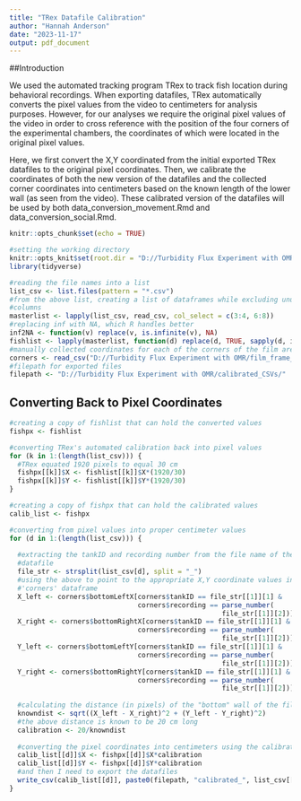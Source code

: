 ```yaml
---
title: "TRex Datafile Calibration"
author: "Hannah Anderson"
date: "2023-11-17"
output: pdf_document
---
```


##Introduction

We used the automated tracking program TRex to track fish location during
behavioral recordings. When exporting datafiles, TRex automatically converts the
pixel values from the video to centimeters for analysis purposes. However,
for our analyses we require the original pixel values of the video in order to
cross reference with the position of the four corners of the experimental
chambers, the coordinates of which were located in the original pixel values.

Here, we first convert the X,Y coordinated from the initial exported TRex
datafiles to the original pixel coordinates. Then, we calibrate the coordinates
of both the new version of the datafiles and the collected corner coordinates
into centimeters based on the known length of the lower wall (as seen from the
video). These calibrated version of the datafiles will be used by both
data_conversion_movement.Rmd and data_conversion_social.Rmd.

```r
knitr::opts_chunk$set(echo = TRUE)

#setting the working directory
knitr::opts_knit$set(root.dir = "D://Turbidity Flux Experiment with OMR/CSV_datafiles")
library(tidyverse)
```

```r
#reading the file names into a list
list_csv <- list.files(pattern = "*.csv")
#from the above list, creating a list of dataframes while excluding unused
#columns
masterlist <- lapply(list_csv, read_csv, col_select = c(3:4, 6:8))
#replacing inf with NA, which R handles better
inf2NA <- function(v) replace(v, is.infinite(v), NA)
fishlist <- lapply(masterlist, function(d) replace(d, TRUE, sapply(d, inf2NA)))
#manually collected coordinates for each of the corners of the film area in pixels
corners <- read_csv("D://Turbidity Flux Experiment with OMR/film_frame_coordinates.csv")
#filepath for exported files
filepath <- "D://Turbidity Flux Experiment with OMR/calibrated_CSVs/"
```


## Converting Back to Pixel Coordinates

```r
#creating a copy of fishlist that can hold the converted values
fishpx <- fishlist

#converting TRex's automated calibration back into pixel values
for (k in 1:(length(list_csv))) {
  #TRex equated 1920 pixels to equal 30 cm
  fishpx[[k]]$X <- fishlist[[k]]$X*(1920/30)
  fishpx[[k]]$Y <- fishlist[[k]]$Y*(1920/30)
}

#creating a copy of fishpx that can hold the calibrated values
calib_list <- fishpx

#converting from pixel values into proper centimeter values
for (d in 1:(length(list_csv))) {
  
  #extracting the tankID and recording number from the file name of the current
  #datafile
  file_str <- strsplit(list_csv[d], split = "_")
  #using the above to point to the appropriate X,Y coordinate values in the
  #'corners' dataframe
  X_left <- corners$bottomLeftX[corners$tankID == file_str[[1]][1] &
                                corners$recording == parse_number(
                                                     file_str[[1]][2])]
  X_right <- corners$bottomRightX[corners$tankID == file_str[[1]][1] &
                                corners$recording == parse_number(
                                                     file_str[[1]][2])]
  Y_left <- corners$bottomLeftY[corners$tankID == file_str[[1]][1] &
                                corners$recording == parse_number(
                                                     file_str[[1]][2])]
  Y_right <- corners$bottomRightY[corners$tankID == file_str[[1]][1] &
                                corners$recording == parse_number(
                                                     file_str[[1]][2])]
  
  #calculating the distance (in pixels) of the "bottom" wall of the film area
  knowndist <- sqrt((X_left - X_right)^2 + (Y_left - Y_right)^2)
  #the above distance is known to be 20 cm long
  calibration <- 20/knowndist
  
  #converting the pixel coordinates into centimeters using the calibration value
  calib_list[[d]]$X <- fishpx[[d]]$X*calibration
  calib_list[[d]]$Y <- fishpx[[d]]$Y*calibration
  #and then I need to export the datafiles
  write_csv(calib_list[[d]], paste0(filepath, "calibrated_", list_csv[[d]]))
}
```